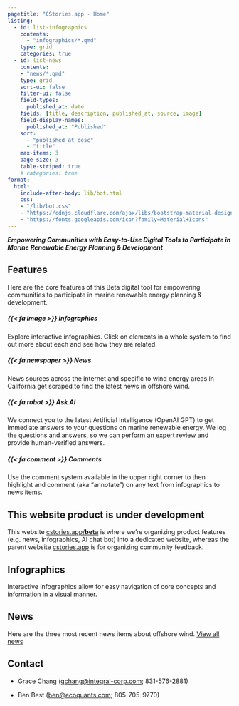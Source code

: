 ```yaml
---
pagetitle: "CStories.app - Home"
listing:
  - id: list-infographics
    contents:
      - "infographics/*.qmd"
    type: grid
    categories: true
  - id: list-news
    contents:
    - "news/*.qmd"
    type: grid
    sort-ui: false
    filter-ui: false
    field-types:
      published_at: date
    fields: [title, description, published_at, source, image]
    field-display-names:
      published_at: "Published"
    sort: 
      - "published_at desc"
      - "title"
    max-items: 3
    page-size: 3
    table-striped: true
    # categories: true
format:
  html:
    include-after-body: lib/bot.html
    css:
    - "/lib/bot.css"
    - "https://cdnjs.cloudflare.com/ajax/libs/bootstrap-material-design/4.0.2/bootstrap-material-design.css"
    - "https://fonts.googleapis.com/icon?family=Material+Icons"
---
```


***Empowering Communities with Easy-to-Use Digital Tools to Participate in Marine Renewable Energy Planning & Development***

## Features

Here are the core features of this Beta digital tool for empowering communities to participate in marine renewable energy planning & development.

::: {.grid}

##### {{< fa image >}} Infographics {.g-col-12 .g-col-med-6 .g-col-lg-3}
Explore interactive infographics. Click on elements in a whole system to find out more about each and see how they are related.

##### {{< fa newspaper >}} News {.g-col-12 .g-col-med-6 .g-col-lg-3}
News sources across the internet and specific to wind energy areas in California get scraped to find the latest news in offshore wind.

##### {{< fa robot >}} Ask AI {.g-col-12 .g-col-med-6 .g-col-lg-3}
We connect you to the latest Artificial Intelligence (OpenAI GPT) to get immediate answers to your questions on marine renewable energy. We log the questions and answers, so we can perform an expert review and provide human-verified answers.

##### {{< fa comment >}} Comments {.g-col-12 .g-col-med-6 .g-col-lg-3}
Use the comment system available in the upper right corner to then highlight and comment (aka "annotate") on any text from infographics to news items.

:::

::: {.callout-caution}

## This website product is under development

This website [cstories.app/**beta**](https://cstories.app/beta) is where we're organizing product features (e.g. news, infographics, AI chat bot) into a dedicated website, whereas the parent website
[cstories.app](https://cstories.app){target="_blank"} is for organizing community feedback.
:::


## Infographics

Interactive infographics allow for easy navigation of core concepts and information in a visual manner.

::: {#list-infographics}
:::

## News

Here are the three most recent news items about offshore wind. [View all news](news.qmd)

::: {#list-news}
:::

## Contact

-   Grace Chang ([gchang\@integral-corp.com](gchang@integral-corp.com); 831-576-2881)

-   Ben Best ([ben\@ecoquants.com](mailto:ben@ecoquants.com); 805-705-9770)


<script type="text/javascript">
document.getElementById("list-news-pagination").style.visibility = "hidden";
</script>
